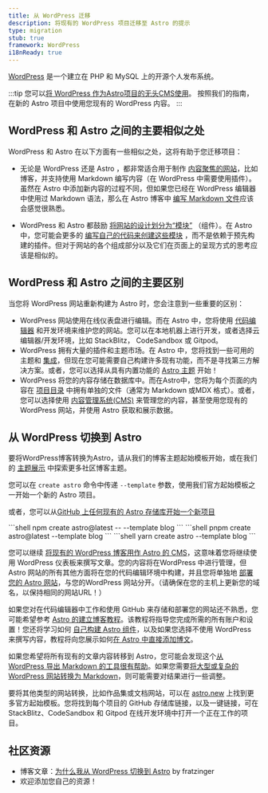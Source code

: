 ```yaml
---
title: 从 WordPress 迁移
description: 将现有的 WordPress 项目迁移至 Astro 的提示
type: migration
stub: true
framework: WordPress
i18nReady: true
---
```


[WordPress](https://wordpress.org) 是一个建立在 PHP 和 MySQL 上的开源个人发布系统。

:::tip
您可以[将 WordPress 作为Astro项目的无头CMS使用](/en/guides/cms/wordpress/)。 按照我们的指南，在新的 Astro 项目中使用您现有的 WordPress 内容。
:::

## WordPress 和 Astro 之间的主要相似之处

WordPress 和 Astro 在以下方面有一些相似之处，这将有助于您迁移项目：

- 无论是 WordPress 还是 Astro ，都非常适合用于制作 [内容聚焦的网站](/en/concepts/why-astro/#content-focused)，比如博客，并支持使用 Markdown 编写内容（在 WordPress 中需要使用插件）。虽然在 Astro 中添加新内容的过程不同，但如果您已经在 WordPress 编辑器中使用过 Markdown 语法，那么在 Astro 博客中 [编写 Markdown 文件](/en/guides/markdown-content/)应该会感觉很熟悉。 

- WordPress 和 Astro 都鼓励 [将网站的设计划分为“模块”](/en/concepts/islands/) （组件）。在 Astro 中，您可能会更多的 [编写自己的代码来创建这些模块](/en/core-concepts/astro-components/) ，而不是依赖于预先构建的插件。但对于网站的各个组成部分以及它们在页面上的呈现方式的思考应该是相似的。

## WordPress 和 Astro 之间的主要区别

当您将 WordPress 网站重新构建为 Astro 时，您会注意到一些重要的区别：

- WordPress 网站使用在线仪表盘进行编辑。而在 Astro 中，您将使用 [代码编辑器](/en/editor-setup/) 和开发环境来维护您的网站。您可以在本地机器上进行开发，或者选择云编辑器/开发环境，比如 StackBlitz， CodeSandbox 或 Gitpod。
- WordPress 拥有大量的插件和主题市场。在 Astro 中，您将找到一些可用的主题和 [集成](https://astro.build/integrations/)，但现在您可能需要自己构建许多现有功能，而不是寻找第三方解决方案。或者，您可以选择从具有内置功能的 [Astro 主题](https://astro.build/themes) 开始！
- WordPress 将您的内容存储在数据库中。而在Astro中，您将为每个页面的内容在 [项目目录](/en/core-concepts/project-structure/) 中拥有单独的文件（通常为 Markdown 或MDX 格式）。或者，您可以选择使用 [内容管理系统(CMS)](/en/guides/cms/) 来管理您的内容，甚至使用您现有的 WordPress 网站，并使用 Astro 获取和展示数据。

## 从 WordPress 切换到 Astro

要将WordPress博客转换为Astro，请从我们的博客主题起始模板开始，或在我们的 [主题展示](https://astro.build/themes) 中探索更多社区博客主题。

您可以在  `create astro` 命令中传递 `--template` 参数，使用我们官方起始模板之一开始一个新的 Astro 项目。

或者，您可以从[GitHub 上任何现有的 Astro 存储库开始一个新项目](/en/install/auto/#starter-templates)

   <PackageManagerTabs>
    <Fragment slot="npm">
    ```shell
    npm create astro@latest -- --template blog
    ```
    </Fragment>
    <Fragment slot="pnpm">
    ```shell
    pnpm create astro@latest --template blog
    ```
    </Fragment>
    <Fragment slot="yarn">
    ```shell
    yarn create astro --template blog
    ```
    </Fragment>
  </PackageManagerTabs>

您可以继续 [将现有的 WordPress 博客用作 Astro 的 CMS](https://chat.openai.com/en/guides/cms/wordpress/)，这意味着您将继续使用 WordPress 仪表板来撰写文章。您的内容将在WordPress 中进行管理，但 Astro 网站的所有其他方面将在您的代码编辑环境中构建，并且您将单独地 [部署您的 Astro 网站](https://chat.openai.com/en/guides/deploy/)，与您的WordPress 网站分开。（请确保在您的主机上更新您的域名，以保持相同的网站URL！）

如果您对在代码编辑器中工作和使用 GitHub 来存储和部署您的网站还不熟悉，您可能希望参考 [Astro 的建立博客教程](https://chat.openai.com/en/tutorial/0-introduction/)。该教程将指导您完成所需的所有账户和设置！您还将学习如何 [自己构建 Astro 组件](https://chat.openai.com/en/tutorial/3-components/)，以及如果您选择不使用 WordPress 来撰写内容，教程将向您展示如何[在 Astro 中直接添加博文](https://chat.openai.com/en/tutorial/2-pages/2/)。

如果您希望将所有现有的文章内容转移到 Astro，您可能会发现这个[从 WordPress 导出 Markdown 的工具很有帮助](https://github.com/lonekorean/wordpress-export-to-markdown)。如果您需要[将大型或复杂的 WordPress 网站转换为 Markdown](https://swizec.com/blog/how-to-export-a-large-wordpress-site-to-markdown/)，则可能需要对结果进行一些调整。

要将其他类型的网站转换，比如作品集或文档网站，可以在 [astro.new](https://astro.new/) 上找到更多官方起始模板。您将找到每个项目的 GitHub 存储库链接，以及一键链接，可在 StackBlitz、CodeSandbox 和 Gitpod 在线开发环境中打开一个正在工作的项目。

## 社区资源

- 博客文章：[为什么我从 WordPress 切换到 Astro](https://dev.to/fratzinger/why-i-switched-from-wordpress-to-astro-5ge) by fratzinger
- 欢迎添加您自己的资源！
